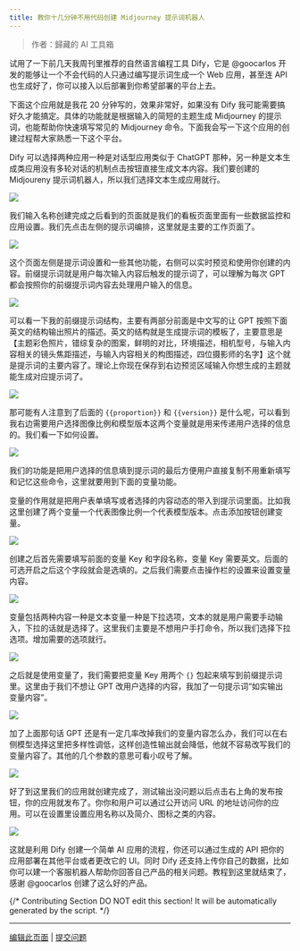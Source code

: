 ```yaml
---
title: 教你十几分钟不用代码创建 Midjourney 提示词机器人
---
```


> 作者：歸藏的 AI 工具箱

试用了一下前几天我周刊里推荐的自然语言编程工具 Dify，它是 @goocarlos 开发的能够让一个不会代码的人只通过编写提示词生成一个 Web 应用，甚至连 API 也生成好了，你可以接入以后部署到你希望部署的平台上去。

下面这个应用就是我花 20 分钟写的，效果非常好，如果没有 Dify 我可能需要搞好久才能搞定。具体的功能就是根据输入的简短的主题生成 Midjourney 的提示词，也能帮助你快速填写常见的 Midjourney 命令。下面我会写一下这个应用的创建过程帮大家熟悉一下这个平台。

Dify 可以选择两种应用一种是对话型应用类似于 ChatGPT 那种，另一种是文本生成类应用没有多轮对话的机制点击按钮直接生成文本内容。我们要创建的 Midjoureny 提示词机器人，所以我们选择文本生成应用就行。

![](https://assets-docs.dify.ai/dify-enterprise-mintlify/zh_CN/learn-more/use-cases/b219b5b9c75c900886aead5ad6cb3294.png)

我们输入名称创建完成之后看到的页面就是我们的看板页面里面有一些数据监控和应用设置。我们先点击左侧的提示词编排，这里就是主要的工作页面了。

![](https://assets-docs.dify.ai/dify-enterprise-mintlify/zh_CN/learn-more/use-cases/951ec91c08514eb1875a9fb6bafeb906.png)

这个页面左侧是提示词设置和一些其他功能，右侧可以实时预览和使用你创建的内容。前缀提示词就是用户每次输入内容后触发的提示词了，可以理解为每次 GPT 都会按照你的前缀提示词内容去处理用户输入的信息。

![](https://assets-docs.dify.ai/dify-enterprise-mintlify/zh_CN/learn-more/use-cases/210d41ad36447209e3ccc659eb89eb26.png)

可以看一下我的前缀提示词结构，主要有两部分前面是中文写的让 GPT 按照下面英文的结构输出照片的描述。英文的结构就是生成提示词的模板了，主要意思是【主题彩色照片，错综复杂的图案，鲜明的对比，环境描述，相机型号，与输入内容相关的镜头焦距描述，与输入内容相关的构图描述，四位摄影师的名字】这个就是提示词的主要内容了。理论上你现在保存到右边预览区域输入你想生成的主题就能生成对应提示词了。

![](https://assets-docs.dify.ai/dify-enterprise-mintlify/zh_CN/learn-more/use-cases/ba226b895de57e19659daa9717b16bdd.png)

那可能有人注意到了后面的 `{{proportion}}` 和 `{{version}}` 是什么呢，可以看到我右边需要用户选择图像比例和模型版本这两个变量就是用来传递用户选择的信息的。我们看一下如何设置。

![](https://assets-docs.dify.ai/dify-enterprise-mintlify/zh_CN/learn-more/use-cases/ec83b371411f86e017c7f5297e4c5371.png)

我们的功能是把用户选择的信息填到提示词的最后方便用户直接复制不用重新填写和记忆这些命令，这里就要用到下面的变量功能。

变量的作用就是把用户表单填写或者选择的内容动态的带入到提示词里面。比如我这里创建了两个变量一个代表图像比例一个代表模型版本。点击添加按钮创建变量。

![](https://assets-docs.dify.ai/dify-enterprise-mintlify/zh_CN/learn-more/use-cases/472c2c7898e34f166866f753c446118d.png)

创建之后首先需要填写前面的变量 Key 和字段名称，变量 Key 需要英文。后面的可选开启之后这个字段就会是选填的。之后我们需要点击操作栏的设置来设置变量内容。

![](https://assets-docs.dify.ai/dify-enterprise-mintlify/zh_CN/learn-more/use-cases/15278bb2596702c23bf2b42beaef197b.png)

变量包括两种内容一种是文本变量一种是下拉选项，文本的就是用户需要手动输入，下拉的话就是选择了。这里我们主要是不想用户手打命令，所以我们选择下拉选项。增加需要的选项就行。

![](https://assets-docs.dify.ai/dify-enterprise-mintlify/zh_CN/learn-more/use-cases/0229127044d39aa788a4da64c8f4fbc2.png)

之后就是使用变量了，我们需要把变量 Key 用两个 `{}` 包起来填写到前缀提示词里。这里由于我们不想让 GPT 改用户选择的内容，我加了一句提示词“如实输出变量内容”。

![](https://assets-docs.dify.ai/dify-enterprise-mintlify/zh_CN/learn-more/use-cases/f36ff96f657354b98d8a298d7039a2c6.png)

加了上面那句话 GPT 还是有一定几率改掉我们的变量内容怎么办，我们可以在右侧模型选择这里把多样性调低，这样创造性输出就会降低，他就不容易改写我们的变量内容了。其他的几个参数的意思可看小叹号了解。

![](https://assets-docs.dify.ai/dify-enterprise-mintlify/zh_CN/learn-more/use-cases/6757f86c0585b40c5bf4fae6a8e9cf54.png)

好了到这里我们的应用就创建完成了，测试输出没问题以后点击右上角的发布按钮，你的应用就发布了。你你和用户可以通过公开访问 URL 的地址访问你的应用。可以在设置里设置应用名称以及简介、图标之类的内容。

![](https://assets-docs.dify.ai/dify-enterprise-mintlify/zh_CN/learn-more/use-cases/ee4c61c8e3f7b99784149872b3939c22.png)

这就是利用 Dify 创建一个简单 AI 应用的流程，你还可以通过生成的 API 把你的应用部署在其他平台或者更改它的 UI。同时 Dify 还支持上传你自己的数据，比如你可以建一个客服机器人帮助你回答自己产品的相关问题。教程到这里就结束了，感谢 @goocarlos 创建了这么好的产品。

{/*
Contributing Section
DO NOT edit this section!
It will be automatically generated by the script.
*/}

---

[编辑此页面](https://github.com/langgenius/dify-docs/edit/main/zh-hans/learn-more/use-cases/create-a-midjoureny-prompt-word-robot-with-zero-code.mdx) | [提交问题](https://github.com/langgenius/dify-docs/issues/new?title=文档问题%3A%20e-a-midjoureny-prompt-word-robot-with-zero-c&body=%23%23%20问题描述%0A%3C%21--%20请简要描述您发现的问题%20--%3E%0A%0A%23%23%20页面链接%0Ahttps%3A%2F%2Fgithub.com%2Flanggenius%2Fdify-docs%2Fblob%2Fmain%2Fzh-hans/learn-more/use-cases%2Fcreate-a-midjoureny-prompt-word-robot-with-zero-code.mdx%0A%0A%23%23%20建议修改%0A%3C%21--%20如果有具体的修改建议，请在此说明%20--%3E%0A%0A%3C%21--%20感谢您对文档质量的关注！%20--%3E)

